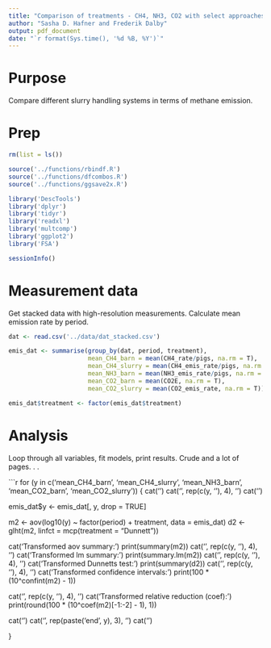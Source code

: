 ```yaml
---
title: "Comparison of treatments - CH4, NH3, CO2 with select approaches only"
author: "Sasha D. Hafner and Frederik Dalby"
output: pdf_document
date: "`r format(Sys.time(), '%d %B, %Y')`"
---
```


# Purpose
Compare different slurry handling systems in terms of methane emission.

# Prep
```r
rm(list = ls())

source('../functions/rbindf.R')
source('../functions/dfcombos.R')
source('../functions/ggsave2x.R')

library('DescTools')
library('dplyr')
library('tidyr')
library('readxl')
library('multcomp')
library('ggplot2')
library('FSA')

sessionInfo()
```

# Measurement data
Get stacked data with high-resolution measurements.
Calculate mean emission rate by period.

```r
dat <- read.csv('../data/dat_stacked.csv')

emis_dat <- summarise(group_by(dat, period, treatment), 
                      mean_CH4_barn = mean(CH4_rate/pigs, na.rm = T), 
                      mean_CH4_slurry = mean(CH4_emis_rate/pigs, na.rm = T), 
                      mean_NH3_barn = mean(NH3_emis_rate/pigs, na.rm = T), 
                      mean_CO2_barn = mean(CO2E, na.rm = T), 
                      mean_CO2_slurry = mean(CO2_emis_rate, na.rm = T))

emis_dat$treatment <- factor(emis_dat$treatment)
```

# Analysis
Loop through all variables, fit models, print results.
Crude and a lot of pages. . .

```r
for (y in c('mean_CH4_barn', 'mean_CH4_slurry', 'mean_NH3_barn', 'mean_CO2_barn', 'mean_CO2_slurry')) {
  cat('\n')
  cat('\n', rep(c(y, '\n'), 4), '\n')
  cat('\n')

  emis_dat$y <- emis_dat[, y, drop = TRUE]

  m2 <- aov(log10(y) ~ factor(period) + treatment, data = emis_dat)
  d2 <- glht(m2, linfct = mcp(treatment = "Dunnett"))

  cat('Transformed aov summary:\n')
  print(summary(m2))
  cat('\n', rep(c(y, '\n'), 4), '\n')
  cat('Transformed lm summary:\n')
  print(summary.lm(m2))
  cat('\n', rep(c(y, '\n'), 4), '\n')
  cat('Transformed Dunnetts test:\n')
  print(summary(d2))
  cat('\n', rep(c(y, '\n'), 4), '\n')
  cat('Transformed confidence intervals:\n')
  print(100 * (10^confint(m2) - 1))

  cat('\n', rep(c(y, '\n'), 4), '\n')
  cat('Transformed relative reduction (coef):\n')
  print(round(100 * (10^coef(m2)[-1:-2] - 1), 1))

  cat('\n\n')
  cat('\n', rep(paste('end', y), 3), '\n')
  cat('\n')

}
